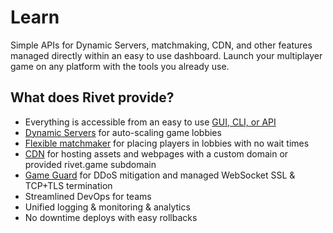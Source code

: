 
<HeroPattern />

# Learn

Simple APIs for Dynamic Servers, matchmaking, CDN, and other features managed directly within an easy to use dashboard. Launch your multiplayer game on any platform with the tools you already use.

## What does Rivet provide?

- Everything is accessible from an easy to use [GUI, CLI, or API](/docs/general/gui-cli-api)
- [Dynamic Servers](/docs/serverless-lobbies/index) for auto-scaling game lobbies
- [Flexible matchmaker](/docs/matchmaker/index) for placing players in lobbies with no wait times
- [CDN](/docs/cdn) for hosting assets and webpages with a custom domain or provided rivet.game subdomain
- [Game Guard](/docs/serverless-lobbies/concepts/game-guard) for DDoS mitigation and managed WebSocket SSL & TCP+TLS termination
- Streamlined DevOps for teams
- Unified logging & monitoring & analytics
- No downtime deploys with easy rollbacks

<ResourceGroup title='Crash Courses'>
  <Resource title='Unity' icon={faBooks} href='/learn/unity/crash-course' />
  <Resource title='Unreal Engine' icon={faBooks} href='/learn/unreal/crash-course' />
  <Resource title='Godot' icon={faBooks} href='/learn/godot/crash-course' />
  <Resource title='HTML5' icon={faBooks} href='/learn/html5/crash-course' />
  <Resource title='Custom' icon={faBooks} href='/learn/custom/crash-course' />
</ResourceGroup>
